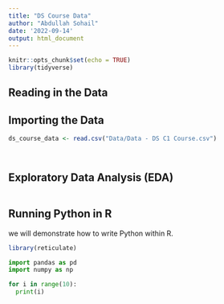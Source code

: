 ```yaml
---
title: "DS Course Data"
author: "Abdullah Sohail"
date: '2022-09-14'
output: html_document
---
```


```r
knitr::opts_chunk$set(echo = TRUE)
library(tidyverse)
```

## Reading in the Data


## Importing the Data
```r

ds_course_data <- read.csv("Data/Data - DS C1 Course.csv")




```

## Exploratory Data Analysis (EDA)

```r

```

## Running Python in R 

we will demonstrate how to write Python within R.

```r
library(reticulate)
```
```python

import pandas as pd
import numpy as np
```

```python
for i in range(10):
  print(i)
```

